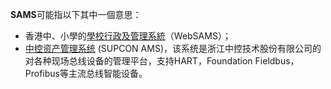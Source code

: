 '''SAMS'''可能指以下其中一個意思：
* 香港中、小學的[[網上學校行政及管理系統|學校行政及管理系統]]（WebSAMS）；
* [[中控资产管理系统|中控资产管理系统]] (SUPCON AMS)，该系统是浙江中控技术股份有限公司的对各种现场总线设备的管理平台，支持HART，Foundation Fieldbus，Profibus等主流总线智能设备。

{{disambig|cat=四字拉丁字母缩写消歧义}}